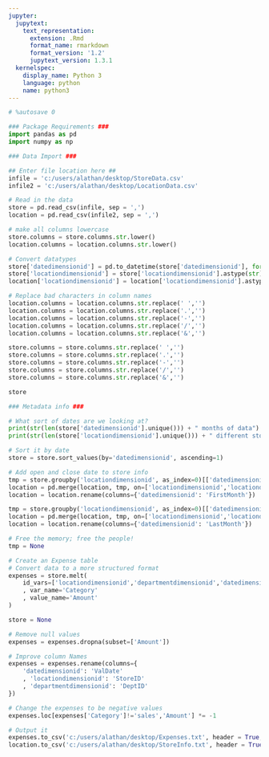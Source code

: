 ```yaml
---
jupyter:
  jupytext:
    text_representation:
      extension: .Rmd
      format_name: rmarkdown
      format_version: '1.2'
      jupytext_version: 1.3.1
  kernelspec:
    display_name: Python 3
    language: python
    name: python3
---
```


```python
# %autosave 0

### Package Requirements ###
import pandas as pd
import numpy as np
```

```python
### Data Import ###

## Enter file location here ##
infile = 'c:/users/alathan/desktop/StoreData.csv'
infile2 = 'c:/users/alathan/desktop/LocationData.csv'

# Read in the data
store = pd.read_csv(infile, sep = ',')
location = pd.read_csv(infile2, sep = ',')

# make all columns lowercase
store.columns = store.columns.str.lower()
location.columns = location.columns.str.lower()

# Convert datatypes
store['datedimensionid'] = pd.to_datetime(store['datedimensionid'], format='%Y%m')
store['locationdimensionid'] = store['locationdimensionid'].astype(str)
location['locationdimensionid'] = location['locationdimensionid'].astype(str)

# Replace bad characters in column names
location.columns = location.columns.str.replace(' ','')
location.columns = location.columns.str.replace('.','')
location.columns = location.columns.str.replace('-','')
location.columns = location.columns.str.replace('/','')
location.columns = location.columns.str.replace('&','')

store.columns = store.columns.str.replace(' ','')
store.columns = store.columns.str.replace('.','')
store.columns = store.columns.str.replace('-','')
store.columns = store.columns.str.replace('/','')
store.columns = store.columns.str.replace('&','')

store
```

```python
### Metadata info ###

# What sort of dates are we looking at?
print(str(len(store['datedimensionid'].unique())) + " months of data")
print(str(len(store['locationdimensionid'].unique())) + " different stores")

# Sort it by date
store = store.sort_values(by='datedimensionid', ascending=1)

# Add open and close date to store info
tmp = store.groupby('locationdimensionid', as_index=0)[['datedimensionid']].min()
location = pd.merge(location, tmp, on=['locationdimensionid','locationdimensionid'])
location = location.rename(columns={'datedimensionid': 'FirstMonth'})

tmp = store.groupby('locationdimensionid', as_index=0)[['datedimensionid']].max()
location = pd.merge(location, tmp, on=['locationdimensionid','locationdimensionid'])
location = location.rename(columns={'datedimensionid': 'LastMonth'})

# Free the memory; free the people!
tmp = None
```

```python
# Create an Expense table
# Convert data to a more structured format
expenses = store.melt(
    id_vars=['locationdimensionid','departmentdimensionid','datedimensionid']
    , var_name='Category'
    , value_name='Amount'
)

store = None

# Remove null values
expenses = expenses.dropna(subset=['Amount'])

# Improve column Names
expenses = expenses.rename(columns={
    'datedimensionid': 'ValDate'
    , 'locationdimensionid': 'StoreID'
    , 'departmentdimensionid': 'DeptID'
})

# Change the expenses to be negative values
expenses.loc[expenses['Category']!='sales','Amount'] *= -1

# Output it
expenses.to_csv('c:/users/alathan/desktop/Expenses.txt', header = True, index = False, sep='\t')
location.to_csv('c:/users/alathan/desktop/StoreInfo.txt', header = True, index = False, sep='\t')
```
